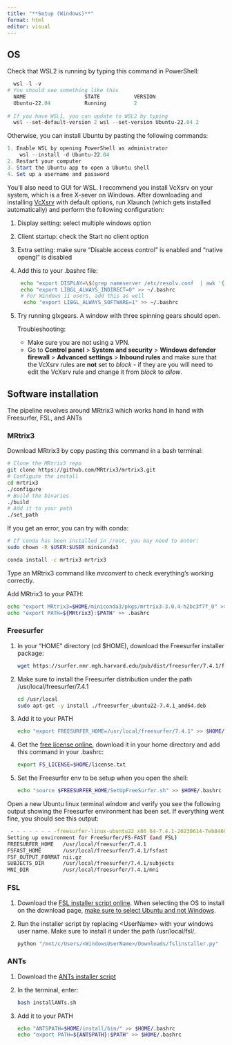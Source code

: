 ```yaml
---
title: "**Setup (Windows)**"
format: html
editor: visual
---
```


## OS

Check that WSL2 is running by typing this command in PowerShell:

``` powershell
  wsl -l -v 
# You should see something like this
  NAME                   STATE           VERSION
  Ubuntu-22.04           Running         2
  
# If you have WSL1, you can update to WSL2 by typing 
  wsl --set-default-version 2 wsl --set-version Ubuntu-22.04 2
```

Otherwise, you can install Ubuntu by pasting the following commands:

``` powershell
1. Enable WSL by opening PowerShell as administrator
    wsl --install -d Ubuntu-22.04
2. Restart your computer
3. Start the Ubuntu app to open a Ubuntu shell
4. Set up a username and password
```

You'll also need to GUI for WSL. I recommend you install VcXsrv on your system, which is a free X-sever on Windows. After downloading and installing [VcXsrv](https://sourceforge.net/projects/vcxsrv/) with default options, run Xlaunch (which gets installed automatically) and perform the following configuration:

1.  Display setting: select multiple windows option

2.  Client startup: check the Start no client option

3.  Extra setting: make sure "Disable access control" is enabled and "native opengl" is disabled

4.  Add this to your .bashrc file:

    ``` bash
     echo "export DISPLAY=\$(grep nameserver /etc/resolv.conf  | awk '{print \$2; exit}'):0" >> ~/.bashrc
     echo "export LIBGL_ALWAYS_INDIRECT=0" >> ~/.bashrc
     # For Windows 11 users, add this as well
      echo "export LIBGL_ALWAYS_SOFTWARE=1" >> ~/.bashrc
    ```

5.  Try running glxgears. A window with three spinning gears should open.

    Troubleshooting:

    -   Make sure you are not using a VPN.
    -   Go to **Control panel** \> **System and security** \> **Windows defender firewall** \> **Advanced settings** \> **Inbound rules** and make sure that the VcXsrv rules are **not** set to *block* - if they are you will need to edit the VcXsrv rule and change it from *block* to *allow*.

## Software installation

The pipeline revolves around MRtrix3 which works hand in hand with Freesurfer, FSL, and ANTs

### MRtrix3

Download MRtrix3 by copy pasting this command in a bash terminal:

``` bash
# Clone the MRtrix3 repo
git clone https://github.com/MRtrix3/mrtrix3.git
# Configure the install
cd mrtrix3
./configure
# Build the binaries
./build
# Add it to your path
./set_path
```

If you get an error, you can try with conda:

``` bash
# If conda has been installed in /root, you may need to enter:
sudo chown -R $USER:$USER miniconda3

conda install -c mrtrix3 mrtrix3
```

Type an MRtrix3 command like *mrconvert* to check everything's working correctly.

Add MRtrix3 to your PATH:

``` bash
echo "export MRtrix3=$HOME/miniconda3/pkgs/mrtrix3-3.0.4-h2bc3f7f_0" >> .bashrc
echo "export PATH=${MRtrix3}:$PATH" >> .bashrc
```

### Freesurfer

1.  In your "HOME" directory (cd \$HOME), download the Freesurfer installer package:

    ``` bash
    wget https://surfer.nmr.mgh.harvard.edu/pub/dist/freesurfer/7.4.1/freesurfer_ubuntu22-7.4.1_amd64.deb
    ```

2.  Make sure to install the Freesurfer distribution under the path /usr/local/freesurfer/7.4.1

    ``` bash
    cd /usr/local
    sudo apt-get -y install ./freesurfer_ubuntu22-7.4.1_amd64.deb
    ```

3.  Add it to your PATH

    ``` bash
    echo "export FREESURFER_HOME=/usr/local/freesurfer/7.4.1" >> $HOME/.bashrc
    ```

4.  Get the [free license online](https://surfer.nmr.mgh.harvard.edu/registration.html), download it in your home directory and add this command in your .bashrc:

    ``` bash
    export FS_LICENSE=$HOME/license.txt
    ```

5.  Set the Freesurfer env to be setup when you open the shell:

    ``` bash
    echo "source $FREESURFER_HOME/SetUpFreeSurfer.sh" >> $HOME/.bashrc
    ```

Open a new Ubuntu linux terminal window and verify you see the following output showing the Freesurfer environment has been set. If everything went fine, you should see this output:

``` bash
 - - - - - - - -freesurfer-linux-ubuntu22_x86_64-7.4.1-20230614-7eb8460- - - - - - - -
Setting up environment for FreeSurfer/FS-FAST (and FSL)
FREESURFER_HOME   /usr/local/freesurfer/7.4.1
FSFAST_HOME       /usr/local/freesurfer/7.4.1/fsfast
FSF_OUTPUT_FORMAT nii.gz
SUBJECTS_DIR      /usr/local/freesurfer/7.4.1/subjects
MNI_DIR           /usr/local/freesurfer/7.4.1/mni
```

### FSL

1.  Download the [FSL installer script online](https://fsl.fmrib.ox.ac.uk/fsldownloads_registration). When selecting the OS to install on the download page, [make sure to select Ubuntu and not Windows]{.underline}.

2.  Run the installer script by replacing \<UserName\> with your windows user name. Make sure to install it under the path /usr/local/fsl/.

    ``` bash
    python "/mnt/c/Users/<WindowsUserName>/Downloads/fslinstaller.py"
    ```

### ANTs

1.  Download the [ANTs installer script](https://github.com/cookpa/antsInstallExample/blob/master/installANTs.sh)

2.  In the terminal, enter:

    ``` bash
    bash installANTs.sh
    ```

3.  Add it to your PATH

    ``` bash
    echo "ANTSPATH=$HOME/install/bin/" >> $HOME/.bashrc
    echo "export PATH=${ANTSPATH}:$PATH" >> $HOME/.bashrc
    ```
